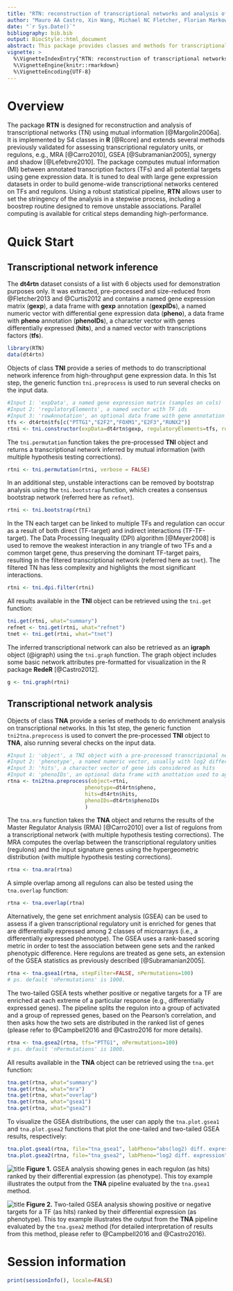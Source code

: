 ```yaml
---
title: "RTN: reconstruction of transcriptional networks and analysis of master regulators."
author: "Mauro AA Castro, Xin Wang, Michael NC Fletcher, Florian Markowetz and Kerstin B Meyer."
date: "`r Sys.Date()`"
bibliography: bib.bib
output: BiocStyle::html_document
abstract: This package provides classes and methods for transcriptional network inference and analysis. Modulators of transcription factor activity are assessed by conditional mutual information, and master regulators are mapped to phenotypes using different strategies, e.g., gene set enrichment, shadow and synergy analyses. Additionally, new frameworks are provided at the derivative packages [RTNduals](http://bioconductor.org/packages/RTNduals/) and [RTNsurvival](http://bioconductor.org/packages/RTNsurvival/).
vignette: >
  %\VignetteIndexEntry{"RTN: reconstruction of transcriptional networks and analysis of master regulators."}
  %\VignetteEngine{knitr::rmarkdown}
  %\VignetteEncoding{UTF-8}
---
```


# Overview

The package **RTN**  is designed for reconstruction and analysis of transcriptional networks (TN) using mutual information [@Margolin2006a]. It is implemented by S4 classes in **R** [@Rcore] and extends several methods previously validated for assessing transcriptional regulatory units, or regulons, e.g., MRA [@Carro2010], GSEA [@Subramanian2005], synergy and shadow [@Lefebvre2010]. The package computes mutual information (MI) between annotated transcription factors (TFs) and all potential targets using gene expression data. It is tuned to deal with large gene expression datasets in order to build genome-wide transcriptional networks centered on TFs and regulons. Using a robust statistical pipeline, **RTN** allows user to set the stringency of the analysis in a stepwise process, including a boostrep routine designed to remove unstable associations. Parallel computing is available for critical steps demanding high-performance.

# Quick Start

## Transcriptional network inference

The **dt4rtn** dataset consists of a list with 6 objects used for demonstration purposes only. It was extracted, pre-processed and size-reduced from @Fletcher2013 and @Curtis2012 and contains a named gene expression matrix (**gexp**), a data frame with **gexp** annotation (**gexpIDs**), a named numeric vector with differential gene expression data (**pheno**), a data frame with **pheno** annotation  (**phenoIDs**), a character vector with genes differentially expressed (**hits**), and a named vector with transcriptions factors (**tfs**).

```r
library(RTN)
data(dt4rtn)
``` 

Objects of class **TNI** provide a series of methods to do transcriptional network inference from high-throughput gene expression data. In this 1st step, the generic function `tni.preprocess` is used to run several checks on the input data.

```r
#Input 1: 'expData', a named gene expression matrix (samples on cols)
#Input 2: 'regulatoryElements', a named vector with TF ids
#Input 3: 'rowAnnotation', an optional data frame with gene annotation
tfs <- dt4rtn$tfs[c("PTTG1","E2F2","FOXM1","E2F3","RUNX2")]
rtni <- tni.constructor(expData=dt4rtn$gexp, regulatoryElements=tfs, rowAnnotation=dt4rtn$gexpIDs)
``` 

The `tni.permutation` function takes the pre-processed **TNI** object and returns a transcriptional network inferred by mutual information (with multiple hypothesis testing corrections).

```r
rtni <- tni.permutation(rtni, verbose = FALSE)
``` 

In an additional step, unstable interactions can be removed by bootstrap analysis using the `tni.bootstrap` function, which creates a consensus bootstrap network (referred here as `refnet`).

```r
rtni <- tni.bootstrap(rtni) 
``` 


In the TN each target can be linked to multiple TFs and regulation can occur as a result of both direct (TF-target) and indirect interactions (TF-TF-target). The Data Processing Inequality (DPI) algorithm [@Meyer2008] is used to remove the weakest interaction in any triangle of two TFs and a common target gene, thus preserving the dominant TF-target pairs, resulting in the filtered transcriptional network (referred here as `tnet`). The filtered TN has less complexity and highlights the most significant interactions.

```r
rtni <- tni.dpi.filter(rtni) 
``` 

All results available in the **TNI** object can be retrieved using the `tni.get` function:

```r
tni.get(rtni, what="summary")
refnet <- tni.get(rtni, what="refnet")
tnet <- tni.get(rtni, what="tnet")
``` 

The inferred transcriptional network can also be retrieved as an **igraph** object (@igraph) using the `tni.graph` function. The graph object includes some basic network attributes pre-formatted for visualization in the R package **RedeR** [@Castro2012].

```r
g <- tni.graph(rtni)
``` 


## Transcriptional network analysis

Objects of class **TNA** provide a series of methods to do enrichment analysis on transcriptional networks. In this 1st step, the generic function `tni2tna.preprocess` is used to convert the pre-processed **TNI** object to **TNA**, also running several checks on the input data.

```r
#Input 1: 'object', a TNI object with a pre-processed transcripional network
#Input 2: 'phenotype', a named numeric vector, usually with log2 differential expression values
#Input 3: 'hits', a character vector of gene ids considered as hits
#Input 4: 'phenoIDs', an optional data frame with anottation used to aggregate genes in the phenotype
rtna <- tni2tna.preprocess(object=rtni, 
                         phenotype=dt4rtn$pheno, 
                         hits=dt4rtn$hits, 
                         phenoIDs=dt4rtn$phenoIDs
                         )
``` 


The `tna.mra` function takes the **TNA** object and returns the results of the Master Regulator Analysis (RMA) [@Carro2010] over a list of regulons from a transcriptional network (with multiple hypothesis testing corrections). The MRA computes the overlap between the transcriptional regulatory unities (regulons) and the input signature genes using the hypergeometric distribution (with multiple hypothesis testing corrections).

```r
rtna <- tna.mra(rtna)
``` 


A simple overlap among all regulons can also be tested using the `tna.overlap` function:

```r
rtna <- tna.overlap(rtna)
``` 
Alternatively, the gene set enrichment analysis (GSEA) can be used to assess if a given transcriptional regulatory unit is enriched for genes that are differentially expressed among 2 classes of microarrays (i.e., a differentially expressed phenotype). The GSEA uses a rank-based scoring metric in order to test the association between gene sets and the ranked phenotypic difference. Here regulons are treated as gene sets, an extension of the GSEA statistics as previously described [@Subramanian2005].

```r
rtna <- tna.gsea1(rtna, stepFilter=FALSE, nPermutations=100)
# ps. default 'nPermutations' is 1000.
``` 


The two-tailed GSEA tests whether positive or negative targets for a TF are enriched at each extreme of a particular response (e.g., differentially expressed genes). The pipeline splits the regulon into a group of activated and a group of repressed genes, based on the Pearson's correlation, and then asks how the two sets are distributed in the ranked list of genes (please refer to @Campbell2016 and @Castro2016 for more details).

```r
rtna <- tna.gsea2(rtna, tfs="PTTG1", nPermutations=100)
# ps. default 'nPermutations' is 1000.
``` 


All results available in the **TNA** object can be retrieved using the `tna.get` function:

```r
tna.get(rtna, what="summary")
tna.get(rtna, what="mra")
tna.get(rtna, what="overlap")
tna.get(rtna, what="gsea1")
tna.get(rtna, what="gsea2")
``` 


To visualize the GSEA distributions, the user can apply the `tna.plot.gsea1` and `tna.plot.gsea2` functions that plot the one-tailed and two-tailed GSEA results, respectively:

```r
tna.plot.gsea1(rtna, file="tna_gsea1", labPheno="abs(log2) diff. expression") 
tna.plot.gsea2(rtna, file="tna_gsea2", labPheno="log2 diff. expression") 
``` 

![title](fig1.png)
<b>Figure 1.</b> GSEA analysis showing genes in each regulon (as hits) ranked by their differential expression (as phenotype). This toy example illustrates the output from the **TNA** pipeline evaluated by the `tna.gsea1` method.


![title](fig2.png)
<b>Figure 2.</b>  Two-tailed GSEA analysis showing positive or negative targets for a TF (as hits) ranked by their differential expression (as phenotype). This toy example illustrates the output from the **TNA** pipeline evaluated by the `tna.gsea2` method (for detailed interpretation of results from this method, please refer to @Campbell2016 and @Castro2016).




# Session information

```r
print(sessionInfo(), locale=FALSE)
```




